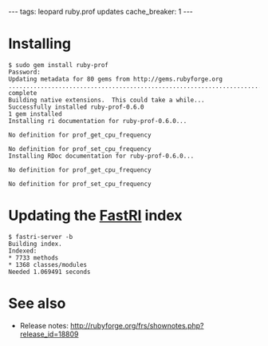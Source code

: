 ---
tags: leopard ruby.prof updates
cache_breaker: 1
---
= Installing =
<pre>$ sudo gem install ruby-prof
Password:
Updating metadata for 80 gems from http://gems.rubyforge.org
................................................................................
complete
Building native extensions.  This could take a while...
Successfully installed ruby-prof-0.6.0
1 gem installed
Installing ri documentation for ruby-prof-0.6.0...

No definition for prof_get_cpu_frequency

No definition for prof_set_cpu_frequency
Installing RDoc documentation for ruby-prof-0.6.0...

No definition for prof_get_cpu_frequency

No definition for prof_set_cpu_frequency</pre>

= Updating the [[FastRI]] index =

<pre>$ fastri-server -b
Building index.
Indexed:
* 7733 methods
* 1368 classes/modules
Needed 1.069491 seconds</pre>

= See also =

* Release notes: http://rubyforge.org/frs/shownotes.php?release_id=18809
